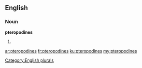 ==English==

===Noun===
'''pteropodines'''

# {{plural of|[[pteropodine]]}}

[[Category:English plurals]]

[[ar:pteropodines]]
[[fr:pteropodines]]
[[ku:pteropodines]]
[[my:pteropodines]]